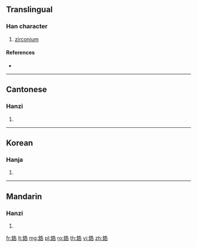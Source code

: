 {{character info/new}}
{{also|锆}}
==Translingual==

===Han character===
{{Han char|rn=167|rad=金|as=07|sn=15|four=84161|canj=CHGR}}

# [[zirconium]]

====References====
* {{Han ref|kx=1308.261|dkj=40500|hdz=64208.090|uh=92EF|ud=37615|bh=E870|bd=59504}}

----

==Cantonese==

===Hanzi===
{{yue-hanzi|jyut=gou3|y=gou3|sim=锆}}

# {{defn|lang=yue|sort=金07}}

----

==Korean==

===Hanja===
{{ko-hanja|hangeul=고|eumhun=|rv=go|mr=ko|y=ko}}

# {{defn|lang=ko|sort=金07}}

----

==Mandarin==

===Hanzi===
{{cmn-hanzi|sim=锆|pin=[[gào]] ([[gao4]])|wg=kao<sup>4</sup>}}

# {{defn|lang=cmn|sort=金07}}

[[fr:鋯]]
[[lt:鋯]]
[[mg:鋯]]
[[pl:鋯]]
[[ro:鋯]]
[[th:鋯]]
[[vi:鋯]]
[[zh:鋯]]